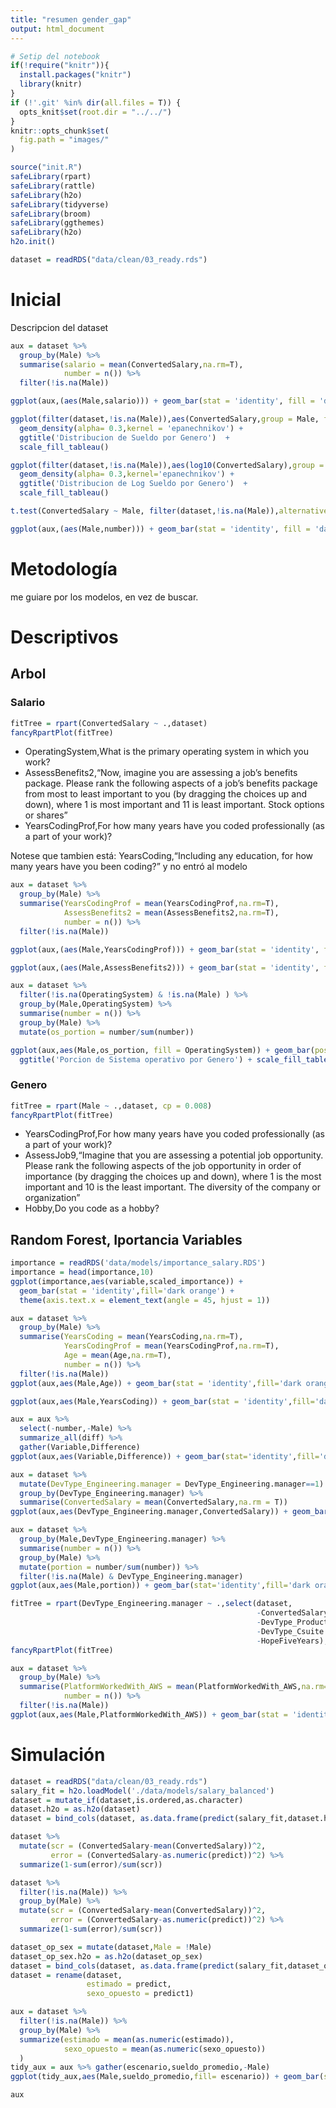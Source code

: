 ```yaml
---
title: "resumen gender_gap"
output: html_document
---
```


```r
# Setip del notebook
if(!require("knitr")){
  install.packages("knitr")
  library(knitr)
}
if (!'.git' %in% dir(all.files = T)) {
  opts_knit$set(root.dir = "../../")
}
knitr::opts_chunk$set(
  fig.path = "images/"
)
```


```r
source("init.R")
safeLibrary(rpart)
safeLibrary(rattle)
safeLibrary(h2o)
safeLibrary(tidyverse)
safeLibrary(broom)
safeLibrary(ggthemes)
safeLibrary(h2o)
h2o.init()

dataset = readRDS("data/clean/03_ready.rds")
```

# Inicial

Descripcion del dataset

```r
aux = dataset %>% 
  group_by(Male) %>% 
  summarise(salario = mean(ConvertedSalary,na.rm=T),
            number = n()) %>% 
  filter(!is.na(Male))

ggplot(aux,(aes(Male,salario))) + geom_bar(stat = 'identity', fill = 'dark orange') + ggtitle('Salario Promedio por Genero') + scale_fill_tableau() 
```

```r
ggplot(filter(dataset,!is.na(Male)),aes(ConvertedSalary,group = Male, fill = Male)) + 
  geom_density(alpha= 0.3,kernel = 'epanechnikov') + 
  ggtitle('Distribucion de Sueldo por Genero')  + 
  scale_fill_tableau() 
```
```r
ggplot(filter(dataset,!is.na(Male)),aes(log10(ConvertedSalary),group = Male, fill = Male)) + 
  geom_density(alpha= 0.3,kernel='epanechnikov') + 
  ggtitle('Distribucion de Log Sueldo por Genero')  + 
  scale_fill_tableau() 
```

```r
t.test(ConvertedSalary ~ Male, filter(dataset,!is.na(Male)),alternative = 'less')
```


```r
ggplot(aux,(aes(Male,number))) + geom_bar(stat = 'identity', fill = 'dark orange') + ggtitle('Tamaño de Muestra') + scale_fill_tableau() 
```

# Metodología
me guiare por los modelos, en vez de buscar.

# Descriptivos

## Arbol

### Salario
```r
fitTree = rpart(ConvertedSalary ~ .,dataset)
fancyRpartPlot(fitTree)
```

* OperatingSystem,What is the primary operating system in which you work?
* AssessBenefits2,"Now, imagine you are assessing a job's benefits package. Please rank the following aspects of a job's benefits package from most to least important to you (by dragging the choices up and down), where 1 is most important and 11 is least important. Stock options or shares"
* YearsCodingProf,For how many years have you coded professionally (as a part of your work)?

Notese que tambien está: YearsCoding,"Including any education, for how many years have you been coding?" y no entró al modelo

```r
aux = dataset %>% 
  group_by(Male) %>% 
  summarise(YearsCodingProf = mean(YearsCodingProf,na.rm=T),
            AssessBenefits2 = mean(AssessBenefits2,na.rm=T),
            number = n()) %>% 
  filter(!is.na(Male))

ggplot(aux,(aes(Male,YearsCodingProf))) + geom_bar(stat = 'identity', fill = 'dark orange') + ggtitle('Años Promedio Programando')
```

```r
ggplot(aux,(aes(Male,AssessBenefits2))) + geom_bar(stat = 'identity', fill = 'dark orange') + ggtitle('Preferencia por Acciones de Empresa, Menor es Mayor Preferencia')
```

```r
aux = dataset %>%
  filter(!is.na(OperatingSystem) & !is.na(Male) ) %>% 
  group_by(Male,OperatingSystem) %>% 
  summarise(number = n()) %>% 
  group_by(Male) %>% 
  mutate(os_portion = number/sum(number))

ggplot(aux,aes(Male,os_portion, fill = OperatingSystem)) + geom_bar(position = 'stack',stat = 'identity') +
  ggtitle('Porcion de Sistema operativo por Genero') + scale_fill_tableau() 
```


### Genero

```r
fitTree = rpart(Male ~ .,dataset, cp = 0.008)
fancyRpartPlot(fitTree) 
```

* YearsCodingProf,For how many years have you coded professionally (as a part of your work)?
* AssessJob9,"Imagine that you are assessing a potential job opportunity. Please rank the following aspects of the job opportunity in order of importance (by dragging the choices up and down), where 1 is the most important and 10 is the least important. The diversity of the company or organization"
* Hobby,Do you code as a hobby?

## Random Forest, Iportancia Variables
```r
importance = readRDS('data/models/importance_salary.RDS')
importance = head(importance,10)
ggplot(importance,aes(variable,scaled_importance)) + 
  geom_bar(stat = 'identity',fill='dark orange') + 
  theme(axis.text.x = element_text(angle = 45, hjust = 1))
```

```r
aux = dataset %>% 
  group_by(Male) %>% 
  summarise(YearsCoding = mean(YearsCoding,na.rm=T),
            YearsCodingProf = mean(YearsCodingProf,na.rm=T),
            Age = mean(Age,na.rm=T),
            number = n()) %>% 
  filter(!is.na(Male))
ggplot(aux,aes(Male,Age)) + geom_bar(stat = 'identity',fill='dark orange') + ggtitle('Edad por Genero')
```

```r
ggplot(aux,aes(Male,YearsCoding)) + geom_bar(stat = 'identity',fill='dark orange') + ggtitle('Años Programando por Genero')
```
 
```r
aux = aux %>% 
  select(-number,-Male) %>% 
  summarize_all(diff) %>% 
  gather(Variable,Difference)
ggplot(aux,aes(Variable,Difference)) + geom_bar(stat='identity',fill='dark orange') +ggtitle('Diferencia entre años Hombre y Mujer')
```

```r
aux = dataset %>% 
  mutate(DevType_Engineering.manager = DevType_Engineering.manager==1) %>% 
  group_by(DevType_Engineering.manager) %>% 
  summarise(ConvertedSalary = mean(ConvertedSalary,na.rm = T))
ggplot(aux,aes(DevType_Engineering.manager,ConvertedSalary)) + geom_bar(stat='identity',fill='dark orange') +ggtitle('Sueldo Promedio Engineering Manager vs Resto')
```


```r
aux = dataset %>% 
  group_by(Male,DevType_Engineering.manager) %>% 
  summarise(number = n()) %>% 
  group_by(Male) %>% 
  mutate(portion = number/sum(number)) %>% 
  filter(!is.na(Male) & DevType_Engineering.manager)
ggplot(aux,aes(Male,portion)) + geom_bar(stat='identity',fill='dark orange') +ggtitle('Porcion de Engineering Manager por Genero')
```

```r
fitTree = rpart(DevType_Engineering.manager ~ .,select(dataset,
                                                       -ConvertedSalary,
                                                       -DevType_Product.manager,
                                                       -DevType_Csuite.executive.CEO.CTO.etc,
                                                       -HopeFiveYears), cp = 0.008)
fancyRpartPlot(fitTree) 
```
```r
aux = dataset %>% 
  group_by(Male) %>% 
  summarise(PlatformWorkedWith_AWS = mean(PlatformWorkedWith_AWS,na.rm=T),
            number = n()) %>% 
  filter(!is.na(Male))
ggplot(aux,aes(Male,PlatformWorkedWith_AWS)) + geom_bar(stat = 'identity',fill='dark orange') + ggtitle('Trabajo con AWS por Genero')
```


# Simulación
```r
dataset = readRDS("data/clean/03_ready.rds")
salary_fit = h2o.loadModel('./data/models/salary_balanced')
dataset = mutate_if(dataset,is.ordered,as.character)
dataset.h2o = as.h2o(dataset)
dataset = bind_cols(dataset, as.data.frame(predict(salary_fit,dataset.h2o)) )
```

```r
dataset %>% 
  mutate(scr = (ConvertedSalary-mean(ConvertedSalary))^2,
         error = (ConvertedSalary-as.numeric(predict))^2) %>% 
  summarize(1-sum(error)/sum(scr))
```

```r
dataset %>% 
  filter(!is.na(Male)) %>% 
  group_by(Male) %>% 
  mutate(scr = (ConvertedSalary-mean(ConvertedSalary))^2,
         error = (ConvertedSalary-as.numeric(predict))^2) %>% 
  summarize(1-sum(error)/sum(scr))
```
```r
dataset_op_sex = mutate(dataset,Male = !Male)
dataset_op_sex.h2o = as.h2o(dataset_op_sex)
dataset = bind_cols(dataset, as.data.frame(predict(salary_fit,dataset_op_sex.h2o)) )
dataset = rename(dataset,
                 estimado = predict,
                 sexo_opuesto = predict1)
```

```r
aux = dataset %>% 
  filter(!is.na(Male)) %>% 
  group_by(Male) %>% 
  summarize(estimado = mean(as.numeric(estimado)),
            sexo_opuesto = mean(as.numeric(sexo_opuesto))
  ) 
tidy_aux = aux %>% gather(escenario,sueldo_promedio,-Male)
ggplot(tidy_aux,aes(Male,sueldo_promedio,fill= escenario)) + geom_bar(stat='identity', position='dodge') +ggtitle('Sueldo estimado vs Sueldo Estimado con genero Opuesto')
```

```r
aux
```

